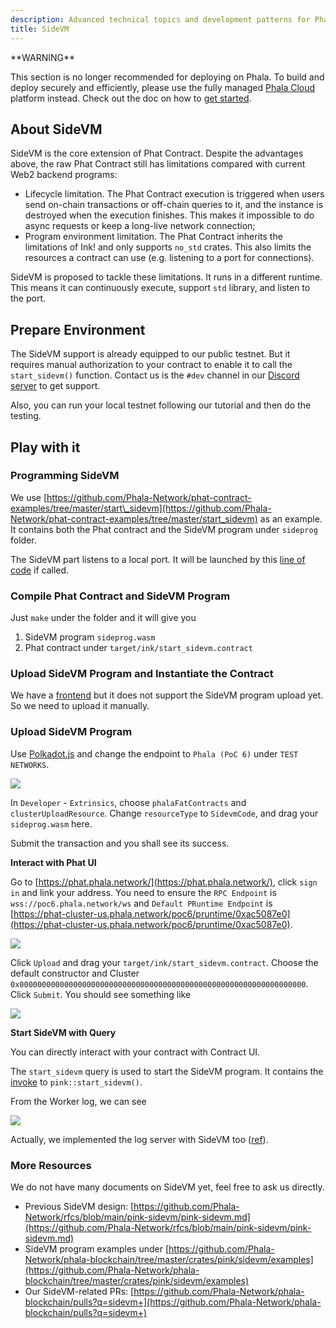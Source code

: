 ```yaml
---
description: Advanced technical topics and development patterns for Phala Network.
title: SideVM
---
```



<Note type="danger">
**WARNING**

This section is no longer recommended for deploying on Phala. To build and deploy securely and efficiently, please use the fully managed [Phala Cloud](https://cloud.phala.network) platform instead. Check out the doc on how to [get started](/phala-cloud/getting-started/overview).
</Note>

## About SideVM <a href="#about-sidevm" id="about-sidevm"></a>

SideVM is the core extension of Phat Contract. Despite the advantages above, the raw Phat Contract still has limitations compared with current Web2 backend programs:

* Lifecycle limitation. The Phat Contract execution is triggered when users send on-chain transactions or off-chain queries to it, and the instance is destroyed when the execution finishes. This makes it impossible to do async requests or keep a long-live network connection;
* Program environment limitation. The Phat Contract inherits the limitations of Ink! and only supports `no_std` crates. This also limits the resources a contract can use (e.g. listening to a port for connections).

SideVM is proposed to tackle these limitations. It runs in a different runtime. This means it can continuously execute, support `std` library, and listen to the port.

## Prepare Environment <a href="#prepare-environment" id="prepare-environment"></a>

The SideVM support is already equipped to our public testnet. But it requires manual authorization to your contract to enable it to call the `start_sidevm()` function. Contact us is the `#dev` channel in our [Discord server](https://discord.gg/phala-network) to get support.

Also, you can run your local testnet following our tutorial and then do the testing.

## Play with it <a href="#play-with-it" id="play-with-it"></a>

### Programming SideVM <a href="#programming-sidevm" id="programming-sidevm"></a>

We use [https://github.com/Phala-Network/phat-contract-examples/tree/master/start\_sidevm](https://github.com/Phala-Network/phat-contract-examples/tree/master/start_sidevm) as an example. It contains both the Phat contract and the SideVM program under `sideprog` folder.

The SideVM part listens to a local port. It will be launched by this [line of code](https://github.com/Phala-Network/phat-contract-examples/blob/master/start_sidevm/lib.rs#L29) if called.

### Compile Phat Contract and SideVM Program <a href="#compile-phat-contract-and-sidevm-program" id="compile-phat-contract-and-sidevm-program"></a>

Just `make` under the folder and it will give you

1. SideVM program `sideprog.wasm`
2. Phat contract under `target/ink/start_sidevm.contract`

### Upload SideVM Program and Instantiate the Contract <a href="#upload-sidevm-program-and-instantiate-the-contract" id="upload-sidevm-program-and-instantiate-the-contract"></a>

We have a [frontend](https://phat.phala.network/) but it does not support the SideVM program upload yet. So we need to upload it manually.

### **Upload SideVM Program**

Use [Polkadot.js](https://polkadot.js.org/apps/) and change the endpoint to `Phala (PoC 6)` under `TEST NETWORKS`.

![](https://i.imgur.com/gerZoKj.png)

In `Developer` - `Extrinsics`, choose `phalaFatContracts` and `clusterUploadResource`. Change `resourceType` to `SidevmCode`, and drag your `sideprog.wasm` here.

Submit the transaction and you shall see its success.

**Interact with Phat UI**

Go to [https://phat.phala.network/](https://phat.phala.network/), click `sign in` and link your address. You need to ensure the `RPC Endpoint` is `wss://poc6.phala.network/ws` and `Default PRuntime Endpoint` is [https://phat-cluster-us.phala.network/poc6/pruntime/0xac5087e0](https://phat-cluster-us.phala.network/poc6/pruntime/0xac5087e0).

![](/images/SelectPoC6.png)

Click `Upload` and drag your `target/ink/start_sidevm.contract`. Choose the default constructor and Cluster `0x0000000000000000000000000000000000000000000000000000000000000000`. Click `Submit`. You should see something like

![](https://i.imgur.com/M8PoeTO.png)

**Start SideVM with Query**

You can directly interact with your contract with Contract UI.

The `start_sidevm` query is used to start the SideVM program. It contains the [invoke](https://github.com/Phala-Network/phat-contract-examples/blob/master/start_sidevm/lib.rs#L29) to `pink::start_sidevm()`.

From the Worker log, we can see

![](https://i.imgur.com/DWjOeyh.png)

Actually, we implemented the log server with SideVM too ([ref](https://github.com/Phala-Network/phala-blockchain/pull/855)).

### More Resources <a href="#more-resources" id="more-resources"></a>

We do not have many documents on SideVM yet, feel free to ask us directly.

* Previous SideVM design: [https://github.com/Phala-Network/rfcs/blob/main/pink-sidevm/pink-sidevm.md](https://github.com/Phala-Network/rfcs/blob/main/pink-sidevm/pink-sidevm.md)
* SideVM program examples under [https://github.com/Phala-Network/phala-blockchain/tree/master/crates/pink/sidevm/examples](https://github.com/Phala-Network/phala-blockchain/tree/master/crates/pink/sidevm/examples)
* Our SideVM-related PRs: [https://github.com/Phala-Network/phala-blockchain/pulls?q=sidevm+](https://github.com/Phala-Network/phala-blockchain/pulls?q=sidevm+)
